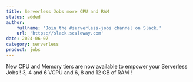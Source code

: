 ```yaml
---
title: Serverless Jobs more CPU and RAM
status: added
author:
    fullname: 'Join the #serverless-jobs channel on Slack.'
    url: 'https://slack.scaleway.com'
date: 2024-06-07
category: serverless
product: jobs
---
```


New CPU and Memory tiers are now available to empower your Serverless Jobs ! 3, 4 and 6 VCPU and 6, 8 and 12 GB of RAM !

